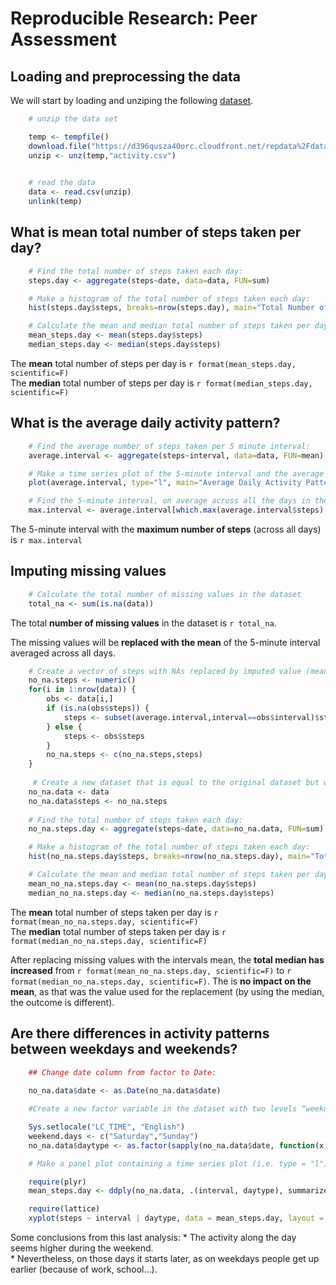 # Reproducible Research: Peer Assessment

## Loading and preprocessing the data
We will start by loading and unziping the following [dataset](https://d396qusza40orc.cloudfront.net/repdata%2Fdata%2Factivity.zip).

```r
    # unzip the data set

    temp <- tempfile()
    download.file("https://d396qusza40orc.cloudfront.net/repdata%2Fdata%2Factivity.zip",temp)
    unzip <- unz(temp,"activity.csv")
  

    # read the data
    data <- read.csv(unzip)
    unlink(temp)
```

## What is mean total number of steps taken per day?

```r
    # Find the total number of steps taken each day:
    steps.day <- aggregate(steps~date, data=data, FUN=sum)
```
```r
    # Make a histogram of the total number of steps taken each day:
    hist(steps.day$steps, breaks=nrow(steps.day), main="Total Number of Steps Per Day", xlab="Steps per Day", col="blue")
```
```r
    # Calculate the mean and median total number of steps taken per day:
    mean_steps.day <- mean(steps.day$steps)
    median_steps.day <- median(steps.day$steps)
```
The **mean** total number of steps per day is `r format(mean_steps.day, scientific=F)`  
The **median** total number of steps per day is `r format(median_steps.day, scientific=F)`

## What is the average daily activity pattern?

```r
    # Find the average number of steps taken per 5 minute interval:
    average.interval <- aggregate(steps~interval, data=data, FUN=mean)
```
```r
    # Make a time series plot of the 5-minute interval and the average number of steps taken, averaged across all days:
    plot(average.interval, type="l", main="Average Daily Activity Pattern", xlab="5-minute Intervals", ylab="Average Steps Taken (All days)")
```
```r
    # Find the 5-minute interval, on average across all the days in the dataset, that contains the maximum number of steps:
    max.interval <- average.interval[which.max(average.interval$steps),"interval"]
```
The 5-minute interval with the **maximum number of steps** (across all days)  
is `r max.interval`

## Imputing missing values
```r
    # Calculate the total number of missing values in the dataset 
    total_na <- sum(is.na(data))
```
The total **number of missing values** in the dataset is `r total_na`.  
  
The missing values will be **replaced with the mean** of the 5-minute interval averaged across all days.

```r

    # Create a vector of steps with NAs replaced by imputed value (mean of 5-minute interval):
    no_na.steps <- numeric()
    for(i in 1:nrow(data)) {
        obs <- data[i,]
        if (is.na(obs$steps)) {
            steps <- subset(average.interval,interval==obs$interval)$steps
        } else {
            steps <- obs$steps
        }
        no_na.steps <- c(no_na.steps,steps)
    }
    
     # Create a new dataset that is equal to the original dataset but with the missing data filled in:
    no_na.data <- data
    no_na.data$steps <- no_na.steps
    
    # Find the total number of steps taken each day:
    no_na.steps.day <- aggregate(steps~date, data=no_na.data, FUN=sum)
```
```r
    # Make a histogram of the total number of steps taken each day:
    hist(no_na.steps.day$steps, breaks=nrow(no_na.steps.day), main="Total No. of Steps Per Day (NA values teplaced with mean", xlab="Steps Per Day", col="blue")
```
```r
    # Calculate the mean and median total number of steps taken per day:
    mean_no_na.steps.day <- mean(no_na.steps.day$steps)
    median_no_na.steps.day <- median(no_na.steps.day$steps)
```
The **mean** total number of steps taken per day is `r format(mean_no_na.steps.day, scientific=F)`  
The **median** total number of steps taken per day is `r format(median_no_na.steps.day, scientific=F)`

After replacing missing values with the intervals mean, the **total median has increased** from `r format(mean_no_na.steps.day, scientific=F)` to `r format(median_no_na.steps.day, scientific=F)`. The is **no impact on the mean**, as that was the value used for the replacement (by using the median, the outcome is different).

## Are there differences in activity patterns between weekdays and weekends?

```r
    ## Change date column from factor to Date:
    
    no_na.data$date <- as.Date(no_na.data$date)

    #Create a new factor variable in the dataset with two levels “weekday” and “weekend” indicating whether date is a weekday or weekend day:

    Sys.setlocale("LC_TIME", "English")
    weekend.days <- c("Saturday","Sunday")
    no_na.data$daytype <- as.factor(sapply(no_na.data$date, function(x) ifelse(weekdays(x) %in% weekend.days,"weekend","weekday")))

```
```r
    # Make a panel plot containing a time series plot (i.e. type = "l") of the 5-minute interval (x-axis) and the average number of steps taken, averaged across all weekday days or weekend days (y-axis):

    require(plyr)
    mean_steps.day <- ddply(no_na.data, .(interval, daytype), summarize, steps = mean(steps))

    require(lattice)
    xyplot(steps ~ interval | daytype, data = mean_steps.day, layout = c(1, 2), type = "l", xlab="5-minute Intervals Over Day", ylab="No. of Steps", main="Weekend vs. Weekdays")
```
Some conclusions from this last analysis:
 * The activity along the day seems higher during the weekend.  
 * Nevertheless, on those days it starts later, as on weekdays people get up  
   earlier (because of work, school...).
